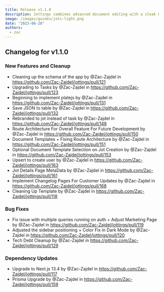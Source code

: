 ```yaml
---
title: Release v1.1.0
description: Jottings combines advanced document editing with a sleak UI for streamlined optimization
image: /images/guides/jots-light.png
date: "2023-08-28"
authors:
  - zac
---
```


## Changelog for v1.1.0

### New Features and Cleanup
- Cleaning up the schema of the app by @Zac-Zajdel in https://github.com/Zac-Zajdel/jottings/pull/121
- Upgrading to Tasks by @Zac-Zajdel in https://github.com/Zac-Zajdel/jottings/pull/123
- Beginning to implement platejs by @Zac-Zajdel in https://github.com/Zac-Zajdel/jottings/pull/131
- Save JSON to table by @Zac-Zajdel in https://github.com/Zac-Zajdel/jottings/pull/132
- Rebranded to jot instead of task by @Zac-Zajdel in https://github.com/Zac-Zajdel/jottings/pull/148
- Route Architecture For Overall Feature For Future Development by @Zac-Zajdel in https://github.com/Zac-Zajdel/jottings/pull/150
- Document Templates + Fixing Route Architecture by @Zac-Zajdel in https://github.com/Zac-Zajdel/jottings/pull/151
- Optional Document Template Selection on Jot Creation by @Zac-Zajdel in https://github.com/Zac-Zajdel/jottings/pull/153
- Upsert to create user by @Zac-Zajdel in https://github.com/Zac-Zajdel/jottings/pull/163
- Jot Details Page MetaData by @Zac-Zajdel in https://github.com/Zac-Zajdel/jottings/pull/161
- Implement Changelog Pages For Customer Updates by @Zac-Zajdel in https://github.com/Zac-Zajdel/jottings/pull/168
- Cleaning Up Template by @Zac-Zajdel in https://github.com/Zac-Zajdel/jottings/pull/118

### Bug Fixes
- Fix issue with multiple queries running on auth + Adjust Marketing Page by @Zac-Zajdel in https://github.com/Zac-Zajdel/jottings/pull/119
- Adjusted the sidebar positioning + Color Fix in Dark Mode by @Zac-Zajdel in https://github.com/Zac-Zajdel/jottings/pull/120
- Tech Debt Cleanup by @Zac-Zajdel in https://github.com/Zac-Zajdel/jottings/pull/129

### Dependency Updates
- Upgrade to Next.js 13.4 by @Zac-Zajdel in https://github.com/Zac-Zajdel/jottings/pull/117
- Prisma Upgrade by @Zac-Zajdel in https://github.com/Zac-Zajdel/jottings/pull/159
